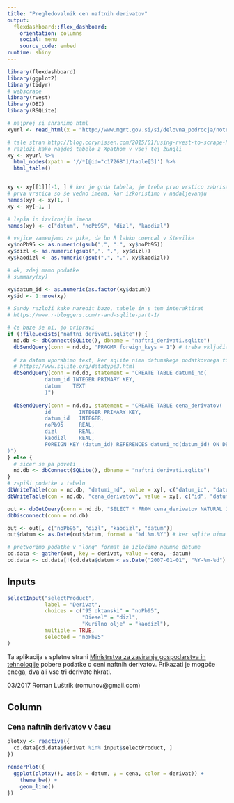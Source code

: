 ```yaml
---
title: "Pregledovalnik cen naftnih derivatov"
output: 
  flexdashboard::flex_dashboard:
    orientation: columns
    social: menu
    source_code: embed
runtime: shiny
---
```


```r
library(flexdashboard)
library(ggplot2)
library(tidyr)
# webscrape
library(rvest)
library(DBI)
library(RSQLite)
```

```r
# najprej si shranimo html
xyurl <- read_html(x = "http://www.mgrt.gov.si/si/delovna_podrocja/notranji_trg/nadzor_cen_naftnih_derivatov/cene_naftnih_derivatov/")

# tale stran http://blog.corynissen.com/2015/01/using-rvest-to-scrape-html-table.html
# razloži kako najdeš tabelo z Xpathom v vsej tej žungli
xy <- xyurl %>% 
  html_nodes(xpath = '//*[@id="c17268"]/table[3]') %>%
  html_table()


xy <- xy[[1]][-1, ] # ker je grda tabela, je treba prvo vrstico zabrisat stran
# prva vrstica so še vedno imena, kar izkoristimo v nadaljevanju
names(xy) <- xy[1, ]
xy <- xy[-1, ]

# lepša in izvirnejša imena
names(xy) <- c("datum", "noPb95", "dizl", "kaodizl")

# vejice zamenjamo za pike, da bo R lahko coercal v številke
xy$noPb95 <- as.numeric(gsub(",", ".", xy$noPb95))
xy$dizl <- as.numeric(gsub(",", ".", xy$dizl))
xy$kaodizl <- as.numeric(gsub(",", ".", xy$kaodizl))

# ok, zdej mamo podatke
# summary(xy)

xy$datum_id <- as.numeric(as.factor(xy$datum))
xy$id <- 1:nrow(xy)

# Sandy razloži kako naredit bazo, tabele in s tem interaktirat
# https://www.r-bloggers.com/r-and-sqlite-part-1/

# če baze še ni, jo pripravi
if (!file.exists("naftni_derivati.sqlite")) {
  nd.db <- dbConnect(SQLite(), dbname = "naftni_derivati.sqlite")
  dbSendQuery(conn = nd.db, "PRAGMA foreign_keys = 1") # treba vključit foreign key
  
  # za datum uporabimo text, ker sqlite nima datumskega podatkovnega tipa
  # https://www.sqlite.org/datatype3.html
  dbSendQuery(conn = nd.db, statement = "CREATE TABLE datumi_nd(
            datum_id INTEGER PRIMARY KEY,
            datum    TEXT
            )")
  
  dbSendQuery(conn = nd.db, statement = "CREATE TABLE cena_derivatov(
            id         INTEGER PRIMARY KEY,
            datum_id   INTEGER,
            noPb95     REAL,
            dizl       REAL,
            kaodizl    REAL,
            FOREIGN KEY (datum_id) REFERENCES datumi_nd(datum_id) ON DELETE CASCADE ON UPDATE NO ACTION
)")
} else {
  # sicer se pa poveži
  nd.db <- dbConnect(SQLite(), dbname = "naftni_derivati.sqlite")
}
# zapiši podatke v tabelo
dbWriteTable(con = nd.db, "datumi_nd", value = xy[, c("datum_id", "datum")], overwrite = TRUE)
dbWriteTable(con = nd.db, "cena_derivatov", value = xy[, c("id", "datum_id", "noPb95", "dizl", "kaodizl")], overwrite = TRUE)

out <- dbGetQuery(conn = nd.db, "SELECT * FROM cena_derivatov NATURAL JOIN datumi_nd")
dbDisconnect(conn = nd.db)

out <- out[, c("noPb95", "dizl", "kaodizl", "datum")]
out$datum <- as.Date(out$datum, format = "%d.%m.%Y") # ker sqlite nima datuma, rabiš pretvorit v datum

# pretvorimo podatke v "long" format in izločimo neumne datume
cd.data <- gather(out, key = derivat, value = cena, -datum)
cd.data <- cd.data[!(cd.data$datum < as.Date("2007-01-01", "%Y-%m-%d") | cd.data$datum > as.Date(Sys.time())), ]
```

Inputs {.sidebar}
-----------------------------------------------------------------------

```r
selectInput("selectProduct", 
            label = "Derivat",
            choices = c("95 oktanski" = "noPb95",
                        "Diesel" = "dizl",
                        "Kurilno olje" = "kaodizl"),
            multiple = TRUE,
            selected = "noPb95"
)
```

Ta aplikacija s spletne strani [Ministrstva za zaviranje gospodarstva in tehnologije](http://www.mgrt.gov.si/si/delovna_podrocja/notranji_trg/nadzor_cen_naftnih_derivatov/cene_naftnih_derivatov) pobere podatke o ceni naftnih derivatov. Prikazati je mogoče enega, dva ali vse tri derivate hkrati.

03/2017 Roman Luštrik (romunov@gmail.com)

Column
-----------------------------------------------------------------------
### Cena naftnih derivatov v času

```r
plotxy <- reactive({
  cd.data[cd.data$derivat %in% input$selectProduct, ]
})

renderPlot({
  ggplot(plotxy(), aes(x = datum, y = cena, color = derivat)) +
    theme_bw() +
    geom_line()
})
```
<!-- deployApp(".", appFiles = c("naftni_derivati_flexboard.Rmd", "naftni_derivati.sqlite"), appName = "cena_naftnih_derivatov") -->